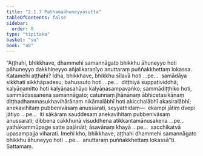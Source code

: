 ```yaml
---
title: "2.1.7 Paṭhamaāhuneyyasutta"
tableOfContents: false
sidebar:
  order: 8
type: "tipitaka"
basket: "su"
book: "a8"
---
```



<DynamicBreadcrumb />

<Division number="57" book="a8" bookNo="17" page="114">

<Paragraph number="606" book="a8">
“Aṭṭhahi, bhikkhave, dhammehi samannāgato bhikkhu āhuneyyo hoti pāhuneyyo dakkhiṇeyyo añjalikaraṇīyo anuttaraṃ puññakkhettaṃ lokassa. Katamehi aṭṭhahi? Idha, bhikkhave, bhikkhu sīlavā hoti …pe…  samādāya sikkhati sikkhāpadesu; bahussuto hoti …pe…  diṭṭhiyā suppaṭividdhā; kalyāṇamitto hoti kalyāṇasahāyo kalyāṇasampavaṅko; sammādiṭṭhiko hoti, sammādassanena samannāgato; catunnaṃ jhānānaṃ ābhicetasikānaṃ diṭṭhadhammasukhavihārānaṃ nikāmalābhī hoti akicchalābhī akasiralābhī; anekavihitaṃ pubbenivāsaṃ anussarati, seyyathidaṃ—  ekampi jātiṃ dvepi jātiyo …pe…  iti sākāraṃ sauddesaṃ anekavihitaṃ pubbenivāsaṃ anussarati; dibbena cakkhunā visuddhena atikkantamānusakena …pe…  yathākammūpage satte pajānāti; āsavānaṃ khayā …pe…  sacchikatvā upasampajja viharati. Imehi kho, bhikkhave, aṭṭhahi dhammehi samannāgato bhikkhu āhuneyyo hoti …pe…  anuttaraṃ puññakkhettaṃ lokassā”ti.

</Paragraph>
</Division>

<Paragraph number="607" type="center" book="a8">
Sattamaṃ.
</Paragraph>
